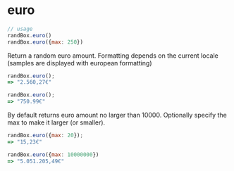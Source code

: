 # euro

```js
// usage
randBox.euro()
randBox.euro({max: 250})
```

Return a random euro amount. Formatting depends on the current locale (samples are displayed with european formatting)

```js
randBox.euro();
=> "2.560,27€"

randBox.euro();
=> "750.99€"
```

By default returns euro amount no larger than 10000. Optionally specify
the max to make it larger (or smaller).

```js
randBox.euro({max: 20});
=> "15,23€"

randBox.euro({max: 10000000})
=> "5.051.205,49€"
```
